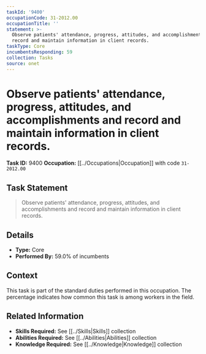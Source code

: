```yaml
---
taskId: '9400'
occupationCode: 31-2012.00
occupationTitle: ''
statement: >-
  Observe patients' attendance, progress, attitudes, and accomplishments and
  record and maintain information in client records.
taskType: Core
incumbentsResponding: 59
collection: Tasks
source: onet
---
```

# Observe patients' attendance, progress, attitudes, and accomplishments and record and maintain information in client records.

**Task ID:** 9400
**Occupation:** [[../Occupations|Occupation]] with code `31-2012.00`

## Task Statement

> Observe patients' attendance, progress, attitudes, and accomplishments and record and maintain information in client records.

## Details

- **Type:** Core
- **Performed By:** 59.0% of incumbents

## Context

This task is part of the standard duties performed in this occupation. The percentage indicates how common this task is among workers in the field.

## Related Information

- **Skills Required:** See [[../Skills|Skills]] collection
- **Abilities Required:** See [[../Abilities|Abilities]] collection
- **Knowledge Required:** See [[../Knowledge|Knowledge]] collection
